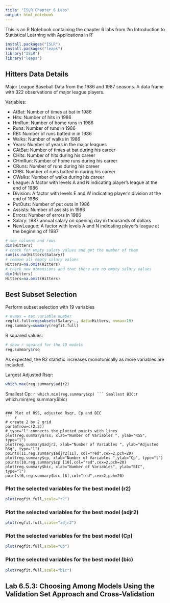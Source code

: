 ```yaml
---
title: "ISLR Chapter 6 Labs"
output: html_notebook
---
```

This is an R Notebook containing the chapter 6 labs from 'An Introduction to Statistical Learning with Applications in R'

```r
install.packages("ISLR")
install.packages("leaps")
library("ISLR")
library("leaps")
```

## Hitters Data Details
Major League Baseball Data from the 1986 and 1987 seasons. A data frame with 322 observations of major league players.

Variables:

* AtBat: Number of times at bat in 1986
* Hits: Number of hits in 1986
* HmRun: Number of home runs in 1986
* Runs: Number of runs in 1986
* RBI: Number of runs batted in in 1986
* Walks: Number of walks in 1986
* Years: Number of years in the major leagues
* CAtBat: Number of times at bat during his career
* CHits: Number of hits during his career
* CHmRun: Number of home runs during his career
* CRuns: Number of runs during his career
* CRBI: Number of runs batted in during his career
* CWalks: Number of walks during his career
* League: A factor with levels A and N indicating player's league at the end of 1986
* Division: A factor with levels E and W indicating player's division at the end of 1986
* PutOuts: Number of put outs in 1986
* Assists: Number of assists in 1986
* Errors: Number of errors in 1986
* Salary: 1987 annual salary on opening day in thousands of dollars
* NewLeague: A factor with levels A and N indicating player's league at the beginning of 1987

```r
# see columns and rows
dim(Hitters)
# check for empty salary values and get the number of them
sum(is.na(Hitters$Salary))
# remove all empty salary values
Hitters=na.omit(Hitters)
# check new dimensions and that there are no empty salary values
dim(Hitters)
Hitters=na.omit(Hitters)
```

## Best Subset Selection
Perform subset selection with 19 variables
```r
# nvmax = max variable number
regfit.full=regsubsets(Salary~., data=Hitters, nvmax=19)
reg.summary=summary(regfit.full)
```
R squared values:
```r
# show r squared for the 19 models
reg.summary$rsq
```
As expected, the R2 statistic increases monotonically as more variables are included.

Largest Adjusted Rsqr:
``` r
which.max(reg.summary$adjr2)
```
Smallest Cp:
````r
which.min(reg.summary$cp)
```
Smallest BIC:
````r
which.min(reg.summary$bic)
```

### Plot of RSS, adjusted Rsqr, Cp and BIC
``` r
# create 2 by 2 grid
par(mfrow=c(2,2))
# type="l" connects the plotted points with lines
plot(reg.summary$rss, xlab="Number of Variables ", ylab="RSS", type="l")
plot(reg.summary$adjr2, xlab="Number of Variables ", ylab="Adjusted RSq", type="l")
points(11,reg.summary$adjr2[11], col="red",cex=2,pch=20)
plot(reg.summary$cp, xlab="Number of Variables ",ylab="Cp", type="l")
points(10,reg.summary$cp [10],col="red",cex=2,pch=20)
plot(reg.summary$bic, xlab="Number of Variables", ylab="BIC", type="l")
points(6,reg.summary$bic [6],col="red",cex=2,pch=20)
```

### Plot the selected variables for the best model (r2)
``` r
plot(regfit.full,scale="r2")
```
### Plot the selected variables for the best model (adjr2)
``` r
plot(regfit.full,scale="adjr2")
```
### Plot the selected variables for the best model (Cp)
``` r
plot(regfit.full,scale="Cp")
```
### Plot the selected variables for the best model (bic)
``` r
plot(regfit.full,scale="bic")
```

## Lab 6.5.3: Choosing Among Models Using the Validation Set Approach and Cross-Validation